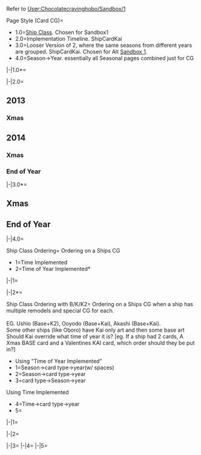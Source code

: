 Refer to [[User:Chocolatecravinghobo/Sandbox/1]]


<tabber>Page Style (Card CG)=
*1.0=[[Ship Class]]. Chosen for Sandbox1
*2.0=Implementation Timeline. ShipCardKai
*3.0=Looser Version of 2, where the same seasons from different years are grouped. ShipCardKai. Chosen for Alt [[User:Chocolatecravinghobo/Sandbox/1|Sandbox 1]].
*4.0=Season->Year. essentially all Seasonal pages combined just for CG
|-|1.0*=
{{ShipCardListKai
|!dd
|custom_row_dd_content = ==[[:Category:Destroyers|Destroyer (DD)]]==
|~
|!mutsuki
|custom_row_mutsuki_content = ===[[:Category:Mutsuki Class|''Mutsuki''-class]]===
|Mutsuki/Valentine
|Kisaragi/Valentine
|Yayoi/Valentine
|Uzuki/Valentine
|Minazuki/Valentine
|~
|!fubuki
|custom_row_fubuki_content = ===[[:Category:Fubuki Class|''Fubuki''-class]]===
|Fubuki/Akimatsuri Happi
|Fubuki/Kai Ni Akimatsuri Happi
|~
|Murakumo/Valentine
|Uranami/Setsubun
|column_count = false
}}
{{clear}}

|-|2.0=
==2013==
===Xmas===
{{ShipCardKai|Naka/Xmas|size=150px}}
{{ShipCardKai|Naka/Xmas|size=150px| damaged=true}}
{{ShipCardKai|Naka/Kai Ni Xmas|size=150px}}
{{ShipCardKai|Naka/Kai Ni Xmas|size=150px| damaged=true}}
==2014==
===Xmas===
{{ShipCardKai|Sazanami/Xmas 2014|size=150px}}
{{ShipCardKai|Sazanami/Xmas 2014|size=150px| damaged=true}}
{{ShipCardKai|Shigure/Kai Ni Xmas|size=150px}}
{{ShipCardKai|Shigure/Kai Ni Xmas|size=150px| damaged=true}}
{{ShipCardKai|Ryuujou/Xmas|size=150px}}
{{ShipCardKai|Ryuujou/Xmas|size=150px| damaged=true}}
{{ShipCardKai|Ryuujou/Kai Ni Xmas|size=150px}}
{{ShipCardKai|Ryuujou/Kai Ni Xmas|size=150px| damaged=true}}
===End of Year===
{{ShipCardKai|Akebono/Year End 2014|size=150px}}
{{ShipCardKai|Akebono/Year End 2014|size=150px| damaged=true}}
{{clear}}

|-|3.0*=
==Xmas==
{{ShipCardKai|Sazanami/Xmas 2014|size=150px}}
{{ShipCardKai|Sazanami/Xmas 2014|size=150px| damaged=true}}
{{ShipCardKai|Shigure/Kai Ni Xmas|size=150px}}
{{ShipCardKai|Shigure/Kai Ni Xmas|size=150px| damaged=true}}
{{ShipCardKai|Naka/Xmas|size=150px}}
{{ShipCardKai|Naka/Xmas|size=150px| damaged=true}}
{{ShipCardKai|Naka/Kai Ni Xmas|size=150px}}
{{ShipCardKai|Naka/Kai Ni Xmas|size=150px| damaged=true}}
{{ShipCardKai|Ryuujou/Xmas|size=150px}}
{{ShipCardKai|Ryuujou/Xmas|size=150px| damaged=true}}
{{ShipCardKai|Ryuujou/Kai Ni Xmas|size=150px}}
{{ShipCardKai|Ryuujou/Kai Ni Xmas|size=150px| damaged=true}}
==End of Year==
{{ShipCardKai|Akebono/Year End 2014|size=150px}}
{{ShipCardKai|Akebono/Year End 2014|size=150px| damaged=true}}
{{clear}}

|-|4.0=
{{ShipCardKai|Naka/Xmas|damaged=true|size=150px}}
{{ShipCardKai|Naka/Kai Ni Xmas|damaged=true|size=150px}}


{{:User:Chocolatecravinghobo/Sandbox/2/Template
|!xmas
|custom_row_xmas_content = ==Xmas==
|~
|!2013
|Naka/Xmas|damaged=true
|Naka/Kai Ni Xmas
|~
|!2014
|Sazanami/Xmas 2014
|Shigure/Kai Ni Xmas
|Ryuujou/Xmas
|Ryuujou/Kai Ni Xmas
|Ryuujou/Kai Ni Xmas
|Ryuujou/Kai Ni Xmas
|column_count = false
|custom_row_2013_content = ===2013===
|custom_row_2014_content = ===2014===
}}

{{ShipCardListKai
|!xmas
|custom_row_xmas_content = ==Xmas==
|~
|!2013
|Naka/Xmas!damaged=true
|Naka/Kai Ni Xmas
|~
|!2014
|Sazanami/Xmas 2014
|Shigure/Kai Ni Xmas
|Ryuujou/Xmas
|Ryuujou/Kai Ni Xmas
|Ryuujou/Kai Ni Xmas
|Ryuujou/Kai Ni Xmas
|column_count = false
|custom_row_2013_content = ===2013===
|custom_row_2014_content = ===2014===
}}

</tabber>



<tabber>Ship Class Ordering=
Ordering on a Ships CG
*1=Time Implemented
*2=Time of Year Implemented*
|-|1=

{{ShipCardListKai
|!dd
|custom_row_dd_content = ==[[:Category:Destroyers|Destroyer (DD)]]==
|~
|!ayanami
|custom_row_ayanami_content = ===[[:Category:Ayanami Class|''Ayanami''-class]]===
|Oboro/Summer
|Oboro/Summer 2016
|Oboro/Kai Summer 2016
|Oboro/Yukata
|Oboro/Valentine
|~
|Akebono/Valentine
|Akebono/Summer 2016
|Akebono/Summer
|Akebono/Mackerel Pike Festival
|Akebono/Year End
|Akebono/Year End 2014
|Akebono/Rainy
|~
|Sazanami/Xmas
|Sazanami/Xmas 2015
|Sazanami/Xmas 2016
|Sazanami/Kai Xmas 2016
|Sazanami/Summer
|~
|Ushio/Summer
|Ushio/Kai Ni Summer
|Ushio/Mackerel Pike Festival
|Ushio/Kai Ni Mackerel Pike Festival
|Ushio/New Year
|Ushio/Kai Ni New Year
|Ushio/Hinamatsuri
|Ushio/Kai Ni Hinamatsuri
|column_count = false
}}


|-|2*=

{{ShipCardListKai
|!dd
|custom_row_dd_content = ==[[:Category:Destroyers|Destroyer (DD)]]==
|~
|!ayanami
|custom_row_ayanami_content = ===[[:Category:Ayanami Class|''Ayanami''-class]]===
|Oboro/Valentine
|Oboro/Summer
|Oboro/Summer 2016
|Oboro/Kai Summer 2016
|Oboro/Yukata
|~
|Akebono/Valentine
|Akebono/Rainy
|Akebono/Summer 2016
|Akebono/Summer
|Akebono/Mackerel Pike Festival
|Akebono/Year End
|Akebono/Year End 2014
|~
|Sazanami/Summer
|Sazanami/Xmas
|Sazanami/Xmas 2015
|Sazanami/Xmas 2016
|Sazanami/Kai Xmas 2016
|~
|Ushio/New Year
|Ushio/Kai Ni New Year
|Ushio/Hinamatsuri
|Ushio/Kai Ni Hinamatsuri
|Ushio/Summer
|Ushio/Kai Ni Summer
|Ushio/Mackerel Pike Festival
|Ushio/Kai Ni Mackerel Pike Festival
|column_count = false
}}


</tabber>

<tabber>Ship Class Ordering with B/K/K2=
Ordering on a Ships CG when a ship has multiple remodels and special CG for each.<br><br>
EG. Ushio (Base+K2), Ooyodo (Base+Kai), Akashi (Base+Kai).<br>
Some other ships (like Oboro) have Kai only art and then some base art<br>
Should Kai override what time of year it is? [eg. If a ship had 2 cards, A Xmas BASE card and a Valentines KAI card, which order should they be put in?]

*Using "Time of Year Implemented"
*1=Season->card type->year(w/ spaces)
*2=Season->card type->year
*3=card type->Season->year
Using Time Implemented
*4=Time->card type->year
*5=


|-|1=
{{ShipCardListKai
|!dd
|custom_row_dd_content = ==[[:Category:Destroyers|Destroyer (DD)]]==
|~
|!ayanami
|custom_row_ayanami_content = ===[[:Category:Ayanami Class|''Ayanami''-class]]===
|Oboro/Valentine
|~
|Oboro/Summer
|Oboro/Summer 2016
|Oboro/Kai Summer 2016
|~
|Oboro/Yukata
|~
|Ushio/New Year
|Ushio/Kai Ni New Year
|~
|Ushio/Hinamatsuri
|Ushio/Kai Ni Hinamatsuri
|~
|Ushio/Summer
|Ushio/Kai Ni Summer
|~
|Ushio/Mackerel Pike Festival
|Ushio/Kai Ni Mackerel Pike Festival
|~
|!shiratsuyu
|custom_row_shiratsuyu_content = ===[[:Category:Shiratsuyu Class|''Shiratsuyu''-class]]===
|Shiratsuyu/Kai Summer
|Shiratsuyu/Yukata
|~
|Harusame/Valentine
|Harusame/Kai Spring
|Harusame/Fall
|~
|!cl
|custom_row_cl_content = ==[[:Category:Light Cruisers|Light Cruiser (CL)]]==
|~
|!ooyodo
|custom_row_ooyodo_content = ===[[Ooyodo|''Ooyodo'']]===
|Ooyodo/New Year
|Ooyodo/Kai New Year
|~
|Ooyodo/Summer
|Ooyodo/Kai Summer
|~
|Ooyodo/Kai Yukata
|~
|Ooyodo/Xmas
|Ooyodo/Kai Xmas
|~
|!ar
|custom_row_ar_content = ==[[:Category:Auxiliary Ship|Repair Ship (AR)]]==
|~
|!akashi
|custom_row_akashi_content = ===[[:Category:Akashi Class|''Akashi''-class]]===
|Akashi/New Year
|Akashi/Kai New Year
|~
|Akashi/Setsubun
|Akashi/Kai Setsubun
|~
|Akashi/Kai Summer
|~
|Akashi/Xmas
|Akashi/Kai Xmas
|column_count = false
}}


|-|2=
{{ShipCardListKai
|!dd
|custom_row_dd_content = ==[[:Category:Destroyers|Destroyer (DD)]]==
|~
|!ayanami
|custom_row_ayanami_content = ===[[:Category:Ayanami Class|''Ayanami''-class]]===
|Oboro/Valentine
|Oboro/Summer
|Oboro/Summer 2016
|Oboro/Kai Summer 2016
|Oboro/Yukata
|~
|Ushio/New Year
|Ushio/Kai Ni New Year
|Ushio/Hinamatsuri
|Ushio/Kai Ni Hinamatsuri
|Ushio/Summer
|Ushio/Kai Ni Summer
|Ushio/Mackerel Pike Festival
|Ushio/Kai Ni Mackerel Pike Festival
|~
|!shiratsuyu
|custom_row_shiratsuyu_content = ===[[:Category:Shiratsuyu Class|''Shiratsuyu''-class]]===
|Shiratsuyu/Kai Summer
|Shiratsuyu/Yukata
|~
|Harusame/Valentine
|Harusame/Kai Spring
|Harusame/Fall
|~
|!cl
|custom_row_cl_content = ==[[:Category:Light Cruisers|Light Cruiser (CL)]]==
|~
|!ooyodo
|custom_row_ooyodo_content = ===[[Ooyodo|''Ooyodo'']]===
|Ooyodo/New Year
|Ooyodo/Kai New Year
|Ooyodo/Summer
|Ooyodo/Kai Summer
|Ooyodo/Kai Yukata
|Ooyodo/Xmas
|Ooyodo/Kai Xmas
|~
|!ar
|custom_row_ar_content = ==[[:Category:Auxiliary Ship|Repair Ship (AR)]]==
|~
|!akashi
|custom_row_akashi_content = ===[[:Category:Akashi Class|''Akashi''-class]]===
|Akashi/New Year
|Akashi/Kai New Year
|Akashi/Setsubun
|Akashi/Kai Setsubun
|Akashi/Kai Summer
|Akashi/Xmas
|Akashi/Kai Xmas
|column_count = false
}}


|-|3=
{{ShipCardListKai
|!dd
|custom_row_dd_content = ==[[:Category:Destroyers|Destroyer (DD)]]==
|~
|!ayanami
|custom_row_ayanami_content = ===[[:Category:Ayanami Class|''Ayanami''-class]]===
|Oboro/Valentine
|Oboro/Summer
|Oboro/Summer 2016
|Oboro/Yukata
|Oboro/Kai Summer 2016
|~
|Ushio/New Year
|Ushio/Hinamatsuri
|Ushio/Summer
|Ushio/Mackerel Pike Festival
|Ushio/Kai Ni New Year
|Ushio/Kai Ni Hinamatsuri
|Ushio/Kai Ni Summer
|Ushio/Kai Ni Mackerel Pike Festival
|~
|!shiratsuyu
|custom_row_shiratsuyu_content = ===[[:Category:Shiratsuyu Class|''Shiratsuyu''-class]]===
|Shiratsuyu/Yukata
|Shiratsuyu/Kai Summer
|~
|Harusame/Valentine
|Harusame/Fall
|Harusame/Kai Spring
|~
|!cl
|custom_row_cl_content = ==[[:Category:Light Cruisers|Light Cruiser (CL)]]==
|~
|!ooyodo
|custom_row_ooyodo_content = ===[[Ooyodo|''Ooyodo'']]===
|Ooyodo/New Year
|Ooyodo/Summer
|Ooyodo/Xmas
|Ooyodo/Kai New Year
|Ooyodo/Kai Summer
|Ooyodo/Kai Yukata
|Ooyodo/Kai Xmas
|~
|!ar
|custom_row_ar_content = ==[[:Category:Auxiliary Ship|Repair Ship (AR)]]==
|~
|!akashi
|custom_row_akashi_content = ===[[:Category:Akashi Class|''Akashi''-class]]===
|Akashi/New Year
|Akashi/Setsubun
|Akashi/Xmas
|Akashi/Kai New Year
|Akashi/Kai Setsubun
|Akashi/Kai Summer
|Akashi/Kai Xmas
|column_count = false
}}
|-|4=
|-|5=

</tabber>

<!--
Must be moved to a different sandbox, for full CG instead of card CG.

<tabber>Page Style (Full CG)=

ShipGraphicKai / SeasonalGallery

*1=
*2.1=Implementation Timeline. 
*3.1=ShipGraphicKai / SeasonalGallery. Chosen for [[User:Chocolatecravinghobo/Sandbox/3|Sandbox 3]].
|-|1=

|-|2=
==2013==
===Xmas (ShipGraphicKai)===

{{ShipGraphicKai|Naka/Xmas|size=150px}}
{{ShipGraphicKai|Naka/Xmas|size=150px| damaged=true}}
{{ShipGraphicKai|Naka/Kai Ni Xmas|size=150px}}
{{ShipGraphicKai|Naka/Kai Ni Xmas|size=150px| damaged=true}}
==2014==
===Xmas (SeasonalGallery)===
{{SeasonalGallery|Sazanami/Xmas 2014|Shigure/Kai Ni Xmas|Ryuujou/Xmas|Ryuujou/Kai Ni Xmas}}
===End of Year===
CG
{{clear}}

|-|3*=
==Xmas (SeasonalGallery)==
{{SeasonalGallery|Sazanami/Xmas 2014|Shigure/Kai Ni Xmas|Naka/Xmas|Naka/Kai Ni Xmas|Ryuujou/Xmas|Ryuujou/Kai Ni Xmas}}
==End of Year (ShipGraphicKai)==
{{ShipGraphicKai|Akebono/Year End 2014|size=150px}}
{{ShipGraphicKai|Akebono/Year End 2014|size=150px| damaged=true}}
{{clear}}
</tabber>-->